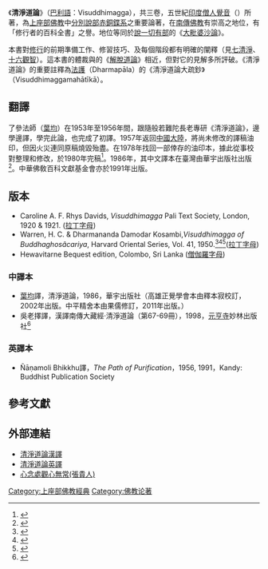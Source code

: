 {{TheravadaBuddhism}}

《'''清淨道論'''》（[[巴利語|巴利語]]：Visuddhimagga），共三卷，五世紀[[印度|印度]][[出家眾|僧人]][[覺音|覺音]]（{{IAST|Buddhaghosa}}）所著，為[[上座部佛教|上座部佛教]]中[[分別說部|分別說部]][[赤銅鍱系|赤銅鍱系]]{{tsl|en|Anuradhapura Maha Viharaya|大寺派}}之重要論著，在[[南傳佛教|南傳佛教]]有崇高之地位，有「修行者的百科全書」之譽。地位等同於[[說一切有部|說一切有部]]的《[[大毗婆沙論|大毗婆沙論]]》。

本書對[[佛教修行制度|修行]]的前期準備工作、修習技巧、及每個階段都有明確的闡釋（見[[七清淨|七清淨]]、[[十六觀智|十六觀智]]）。這本書的體裁與{{tsl|en|Abhayagiri vihāra|無畏山寺派}}的《[[解脫道論|解脫道論]]》相近，但對它的見解多所評破。《清淨道論》的重要註釋為[[法護|法護]]（Dharmapāla）的《清淨道論大疏鈔》（Visuddhimaggamahātīkā）。

==翻譯==
了參法師（[[葉均|葉均]]）在1953年至1956年間，跟隨般若難陀長老專研《清淨道論》，邊學邊譯，學完此論，也完成了初譯。1957年返回[[中國大陸|中國大陸]]，將尚未修改的譯稿油印，但因火災連同原稿燒毀殆盡。在1978年找回一部倖存的油印本，據此從事校對整理和修改，於1980年完稿<ref name="葉">{{cite journal|author1=惟善|title=當代留學斯里蘭卡的佛學翻譯家葉均|journal=2016汉传佛教祖庭文化国际学术研讨会|date=2016|url=http://www.chinabuddhism.com.cn/special/hcfjztyth2016/lchy11/hy111/2016-11-20/12344.html}}</ref>。1986年，其中文譯本在臺灣由華宇出版社出版<ref>{{cite journal | url=http://thesis.lib.nccu.edu.tw/cgi-bin/gs32/gsweb.cgi/login?o=dstdcdr&s=id=%22G0097156007%22.&searchmode=basic | author=林維明 | title=「見清淨」之探討－以《清淨道論》為主 | publisher=[[國立政治大學|國立政治大學]] | journal= | access-date=2014-07-12 | archive-url=https://web.archive.org/web/20140714202323/http://thesis.lib.nccu.edu.tw/cgi-bin/gs32/gsweb.cgi/login?o=dstdcdr&s=id=%22G0097156007%22.&searchmode=basic | archive-date=2014-07-14 | dead-url=no }}</ref>。中華佛敎百科文獻基金會亦於1991年出版。

==版本==
* Caroline A. F. Rhys Davids, ''Visuddhimagga'' Pali Text Society, London, 1920 & 1921. ([[拉丁字母|拉丁字母]]) 
* Warren, H. C. & Dharmananda Damodar Kosambi,''Visuddhimagga of Buddhaghosâcariya'', Harvard Oriental Series, Vol. 41, 1950.<ref>{{cite journal|last=Stede|first=W.|title=''The Visuddhimagga of Buddhaghosācariya'' by Henry Clarke Warren; Dharmananda Kosambi|journal=The Journal of the Royal Asiatic Society of Great Britain and Ireland|date=October 1951|issue=3/4|pages=210–211|doi=10.1017/S0035869X00104873|jstor=25222520}}</ref><ref>{{cite journal|last=Stede|first=D. A. L.|title=''Visuddhimagga of Buddhaghosācariya'' by Henry Clarke Warren; Dharmananda Kosambi|journal=Bulletin of the School of Oriental and African Studies, University of London|date=1953|volume=15|issue=2|page=415|jstor=608574|doi=10.1017/s0041977x00111346}}</ref><ref>{{cite journal|last=Edgerton|first=Franklin|title=''Visuddhimagga of Buddhaghosācariya'' by Henry Clarke Warren; Dharmananda Kosambi|url=https://archive.org/details/sim_philosophy-east-and-west_1952-01_1_4/page/84|journal=Philosophy East and West|date=January 1952|volume=1|issue=4|pages=84–85|jstor=1397003|doi=10.2307/1397003}}</ref>([[拉丁字母|拉丁字母]]) 
* Hewavitarne Bequest edition, Colombo, Sri Lanka ([[僧伽羅字母|僧伽羅字母]])

===中譯本===
* [[葉均|葉均]]譯，清淨道論，1986，華宇出版社（高雄正覺學會本由釋本寂校訂，2002年出版。中平精舍本由果儒修訂，2011年出版。）
* 吳老擇譯，漢譯南傳大藏經·清淨道論（第67-69冊），1998，[[元亨寺|元亨寺]]妙林出版社<ref>{{cite web |title=元亨寺版《南傳大藏經》譯經紀錄 |url=http://yifertw.blogspot.com/2018/03/blog-post_12.html}}</ref>

===英譯本===
* Ñāṇamoli Bhikkhu譯，''The Path of Purification''，1956, 1991，Kandy: Buddhist Publication Society

==參考文獻==
{{Reflist}}

==外部連結==
* [https://web.archive.org/web/20061101081547/http://myweb.ncku.edu.tw/~lausinan/Tipitaka/Post-Canon/Visuddhimagga/Visuddhimagga.htm 清淨道論漢譯]
* [http://www.abhidhamma.org/visuddhimagga-1.htm 清淨道論英譯] {{Wayback|url=http://www.abhidhamma.org/visuddhimagga-1.htm |date=20090505013858 }}
* [https://web.archive.org/web/20060426233054/http://www.baus.org/baus/newsletter/2001/nl73_mind_impermanent.html 心念處觀心無常(張貴人)]

[[Category:上座部佛教經典|Category:上座部佛教經典]]
[[Category:佛教论著|Category:佛教论著]]